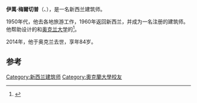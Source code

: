 {{Infobox person 
|name = Ivan Mercep
|occupation = 建筑师
|birth_date = 1930年2月22日
|birth_place = 新西兰{{link-en|陶马鲁努伊|Taumarunui}}
|death_date = {{death date and age|2014|4|8|1930|2|22}}
|death_place = [[新西兰|新西兰]][[奥克兰|奥克兰]]
|significant_buildings = [[Museum_of_New_Zealand_Te_Papa_Tongarewa|Museum of New Zealand Te Papa Tongarewa]]<br>[[Waikato_Museum|Waikato Museum of Art and History]]
}}
'''伊萬·梅爾切普'''（{{lang-en|Ivan Mercep}}、{{bd|1930年|2月22日|2014年|4月8日|catIdx=Mercep}}），是一名新西兰建筑师。

1950年代，他去各地旅游工作，1960年返回新西兰，并成为一名注册的建筑师。他帮助设计{{link-en|西奥克兰|West Auckland}}的{{link-en|霍尼·瓦提提毛利会堂|Hoani Waititi Marae}}和[[奥克兰大学|奥克兰大学]]的{{link-en|瓦帕帕毛利会堂|Waipapa Marae}}<ref name="Scoop">{{cite news|url=http://www.scoop.co.nz/stories/CU0805/S00253.htm|title=New Zealand’s best new buildings recognised|date=25 May 2008|work=Scoop Independent News|accessdate=8 April 2014|archive-date=2018-10-02|archive-url=https://web.archive.org/web/20181002064833/http://www.scoop.co.nz/stories/CU0805/S00253.htm}}</ref>。

2014年，他于奥克兰去世，享年84岁。

==参考==
{{reflist}}

{{DEFAULTSORT:Mercep, Ivan}}
[[Category:新西兰建筑师|Category:新西兰建筑师]]
[[Category:奧克蘭大學校友|Category:奧克蘭大學校友]]